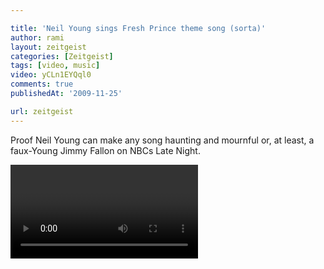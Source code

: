 ```yaml
---

title: 'Neil Young sings Fresh Prince theme song (sorta)'
author: rami
layout: zeitgeist
categories: [Zeitgeist]
tags: [video, music]
video: yCLn1EYQql0
comments: true
publishedAt: '2009-11-25'

url: zeitgeist
---
```


Proof Neil Young can make any song haunting and mournful or, at least, a faux-Young Jimmy Fallon on NBCs Late Night.

<video category="zeitgeist" post="neil-young-sings-fresh-prince-theme-song.mp4"/>
  
